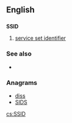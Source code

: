 ==English==

==={{initialism-old|en}}===
'''SSID'''

# [[service set identifier]]

===See also===
* {{pedialite|Service set identifier}}

===Anagrams===
* [[diss#English|diss]] 
* [[SIDS#English|SIDS]]

[[cs:SSID]]